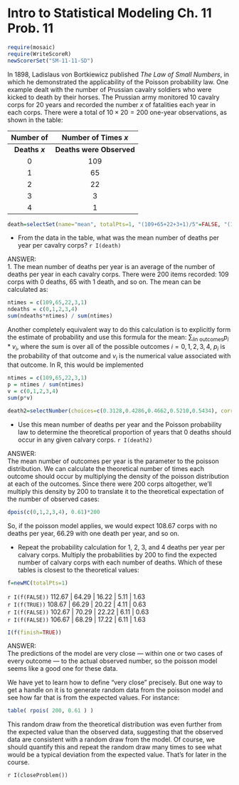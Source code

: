 Intro to Statistical Modeling Ch. 11 Prob. 11
========================================================
```r
require(mosaic)
require(WriteScoreR)
newScorerSet("SM-11-11-SD")
```

In 1898, Ladislaus von Bortkiewicz published *The Law of Small Numbers*, in which he demonstrated the applicability of the Poisson probability law.  One example dealt with the number of Prussian cavalry soldiers who were kicked to death by their horses.  The Prussian army monitored 10 cavalry corps for 20 years and recorded the number $x$ of fatalities each year in each corps.  There were a total of $10 \times 20 = 200$ one-year observations, as shown in the table:

Number of | Number of Times $x$
|:----:|:----:|
**Deaths $x$** | **Deaths were Observed**
0 | 109
1 | 65
2 | 22
3 | 3
4 | 1





```r
death=selectSet(name="mean", totalPts=1, "(109+65+22+3+1)/5"=FALSE, "(109+65+22+3+1)/200"=FALSE, "(0*109 + 1*65 + 2*22 + 3*3 + 4*1)/5"=FALSE, "(0*109 + 1*65 + 2*22 + 3*3 + 4*1)/200"=TRUE, "Can't tell from the information given."=FALSE)
```
* From the data in the table, what was the mean number of deaths per year per cavalry corps? `r I(death)`

<aside>
ANSWER:     
1. The mean number of deaths per year is an average of the number of deaths per year in each cavalry corps.  There were 200 items recorded: 109 corps with 0 deaths, 65 with 1 death, and so on.  The mean can be calculated as:
```r
ntimes = c(109,65,22,3,1)
ndeaths = c(0,1,2,3,4)
sum(ndeaths*ntimes) / sum(ntimes)
```

Another completely equivalent way to do this calculation is to explicitly form the estimate of probability and use this formula for the mean: $\sum_{i \mbox{in outcomes}} p_i * v_i$, where the sum is over all of the possible outcomes $i=0, 1, 2, 3, 4$, $p_i$ is the probability of that outcome and $v_i$ is the numerical value associated with that outcome.  In R, this would be
implemented
```r
ntimes = c(109,65,22,3,1)
p = ntimes / sum(ntimes)
v = c(0,1,2,3,4)
sum(p*v)
```

</aside>

```r
death2=selectNumber(choices=c(0.3128,0.4286,0.4662,0.5210,0.5434), correct=c(0.5434), totalPts=1, name="0deaths")
```
* Use this mean number of deaths per year and the Poisson probability law to determine the theoretical proportion of years that 0 deaths should occur in any given calvary corps. `r I(death2)`

<aside>
ANSWER:     
The mean number of outcomes per year is the parameter to the poisson distribution.  We can calculate the theoretical number of times each outcome should occur by multiplying the density of the poisson distribution at each of the outcomes.  Since there were 200 corps altogether, we'll multiply this density by 200 to translate it to the theoretical expectation of the number of observed cases:
```r
dpois(c(0,1,2,3,4), 0.61)*200
```

So, if the poisson model applies, we would expect $108.67$ corps with no deaths per year, $66.29$ with one death per year, and so on.   
</aside>

* Repeat the probability calculation for 1, 2, 3, and 4 deaths per year per calvary corps.  Multiply the probabilities by 200 to find the expected number of calvary corps with each number of deaths. Which of these tables is closest to the theoretical values:
```r
f=newMC(totalPts=1)
```
`r I(f(FALSE))` 112.67 | 64.29 | 16.22 | 5.11 | 1.63     
`r I(f(TRUE))` 108.67 | 66.29 | 20.22 | 4.11 | 0.63     
`r I(f(FALSE))` 102.67 | 70.29 | 22.22 | 6.11 | 0.63     
`r I(f(FALSE))` 106.67 | 68.29 | 17.22 | 6.11 | 1.63      
```r
I(f(finish=TRUE))
```

<aside>
ANSWER:     
The predictions of the model are very close --- within one or two cases of every outcome --- to the actual observed number, so the poisson model seems like a good one for these data.  

We have yet to learn how to define "very close" precisely.  But one way to get a handle on it is to generate random data from the poisson model and see how far that is from the expected values.  For instance:
```r
table( rpois( 200, 0.61 ) )
```

This random draw from the theoretical distribution was even further from the expected value than the observed data, suggesting that the observed data are consistent with a random draw from the model.  Of course, we should quantify this and repeat the random draw many times to see what would be a typical deviation from the expected value. That's for later in the course.
</aside>

`r I(closeProblem())`

